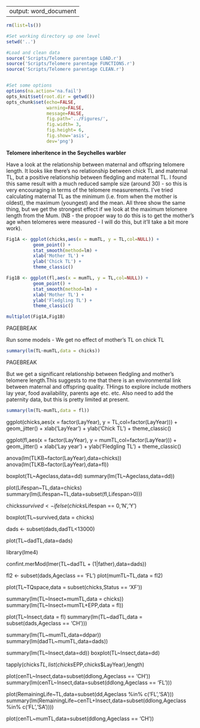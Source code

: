 
---
  output: word_document
---


```r
rm(list=ls())

#Set working directory up one level
setwd('..')

#Load and clean data
source('Scripts/Telomere parentage LOAD.r')
source('Scripts/Telomere parentage FUNCTIONS.r')
source('Scripts/Telomere parentage CLEAN.r')


#Set some options
options(na.action='na.fail')
opts_knit$set(root.dir = getwd())
opts_chunk$set(echo=FALSE,
               warning=FALSE,
               message=FALSE,
               fig.path='../Figures/',
               fig.width= 3,
               fig.height= 6,
               fig.show='asis',
               dev='png')

```

**Telomere inheritence in the Seychelles warbler**


Have a look at the relationship between maternal and offspring telomere length. It looks like there's no relationship between chick TL and maternal TL, but a positive relationship between fledgling and maternal TL. I found this same result with a much reduced sample size (around 30) - so this is very encouraging in terms of the telomere measurements. I've tried calculating maternal TL as the minimum (i.e. from when the mother is oldest), the maximum (youngest) and the mean. All three show the same thing, but we get the strongest effect if we look at the maximum telomere length from the Mum. (NB - the propoer way to do this is to get the mother's age when telomeres were measured - I will do this, but it'll take a bit more work).

```r

Fig1A <- ggplot(chicks,aes(x = mumTL, y = TL,col=NULL)) +
          geom_point() +
          stat_smooth(method=lm) +
          xlab('Mother TL') +
          ylab('Chick TL') +
          theme_classic()

Fig1B <- ggplot(fl,aes(x = mumTL, y = TL,col=NULL)) +
          geom_point() +
          stat_smooth(method=lm) +
          xlab('Mother TL') +
          ylab('Fledgling TL') +
          theme_classic()

multiplot(Fig1A,Fig1B)

```


PAGEBREAK

Run some models - We get no effect of mother's TL on chick TL
```r


summary(lm(TL~mumTL,data = chicks))


```


PAGEBREAK

But we get a significant relationship between fledgling and mother's telomere length.This suggests to me that there is an environmental link between maternal and offspring quality. THings to explore include mothers lay year, food availability, parents age etc. etc. Also need to add the paternity data, but this is pretty limited at present.

```r


summary(lm(TL~mumTL,data = fl))


```

ggplot(chicks,aes(x = factor(LayYear), y = TL,col=factor(LayYear))) +
          geom_jitter() +
          xlab('LayYear') +
          ylab('Chick TL') +
          theme_classic()

ggplot(fl,aes(x = factor(LayYear), y = mumTL,col=factor(LayYear))) +
          geom_jitter() +
          xlab('Lay year') +
          ylab('Fledgling TL') +
          theme_classic()
          
          
anova(lm(TLKB~factor(LayYear),data=chicks))
anova(lm(TLKB~factor(LayYear),data=fl))          


boxplot(TL~Ageclass,data=dd)
summary(lm(TL~Ageclass,data=dd))



plot(Lifespan~TL,data=chicks)
summary(lm(Lifespan~TL,data=subset(fl,Lifespan>0)))

chicks$survived <- ifelse(chicks$Lifespan == 0,'N','Y')

boxplot(TL~survived,data = chicks)

dads <- subset(dads,dadTL<13000)

plot(TL~dadTL,data=dads)

library(lme4)

confint.merMod(lmer(TL~dadTL + (1|father),data=dads))


fl2 <- subset(dads,Ageclass == 'FL')
plot(mumTL~TL,data = fl2)


plot(TL~TQspace,data = subset(chicks,Status == 'XF'))

summary(lm(TL~Insect+mumTL,data = chicks))
summary(lm(TL~Insect+mumTL+EPP,data = fl))


plot(TL~Insect,data = fl)
summary(lm(TL~dadTL,data = subset(dads,Ageclass == 'CH')))



summary(lm(TL~mumTL,data=ddpar))
summary(lm(dadTL~mumTL,data=dads))

summary(lm(TL~Insect,data=dd))
boxplot(TL~Insect,data=dd)

tapply(chicks$TL,list(chicks$EPP,chicks$LayYear),length)


plot(cenTL~Insect,data=subset(ddlong,Ageclass == 'CH'))
summary(lm(cenTL~Insect,data=subset(ddlong,Ageclass == 'FL')))

plot(RemainingLife~TL,data=subset(dd,Ageclass %in% c('FL','SA')))
summary(lm(RemainingLife~cenTL+Insect,data=subset(ddlong,Ageclass %in% c('FL','SA'))))


plot(cenTL~mumTL,data=subset(ddlong,Ageclass == 'CH'))

